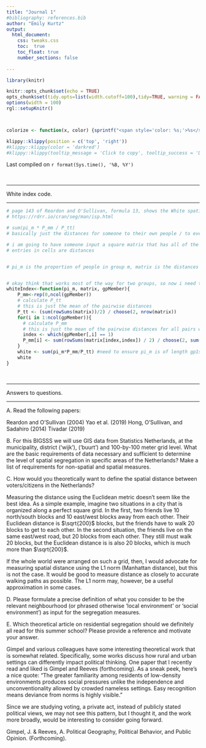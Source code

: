 ```yaml
---
title: "Journal 1"
#bibliography: references.bib
author: "Emily Kurtz"
output: 
  html_document:
    css: tweaks.css
    toc:  true
    toc_float: true
    number_sections: false
 
---
```




```r
library(knitr)

knitr::opts_chunk$set(echo = TRUE)
opts_chunk$set(tidy.opts=list(width.cutoff=100),tidy=TRUE, warning = FALSE, message = FALSE,comment = "#>", cache=TRUE, class.source=c("test"), class.output=c("test2"))
options(width = 100)
rgl::setupKnitr()



colorize <- function(x, color) {sprintf("<span style='color: %s;'>%s</span>", color, x) }

```

```r
klippy::klippy(position = c('top', 'right'))
#klippy::klippy(color = 'darkred')
#klippy::klippy(tooltip_message = 'Click to copy', tooltip_success = 'Done')
```

Last compiled on `r format(Sys.time(), '%B, %Y')`

<br>

----
  
White index code.
  

----




```r
# page 143 of Reardon and O'Sullivan, formula 13, shows the White spatial proximity index
# https://rdrr.io/cran/seg/man/isp.html

# sum(pi_m * P_mm / P_tt)
# basically just the distances for someone to their own people / to everyone else

# i am going to have someone input a square matrix that has all of the people of one group in the first chunk, second in second, etc. let's just start with two groups and a 10 by 10
# entries in cells are distances


# pi_m is the proportion of people in group m, matrix is the distances matrix for each individual to each other (symmetric matrix), and gpMember is an n by g matrix where n is the number of people and g is the number of groups


# okay think that works most of the way for two groups, so now i need to do for n groups
whiteIndex<-function(pi_m, matrix, gpMember){
    P_mm<-rep(0,ncol(gpMember))
    # calculate P_tt
    # this is just the mean of the pairwise distances
    P_tt <- (sum(rowSums(matrix))/2) / choose(2, nrow(matrix))
    for(i in 1:ncol(gpMember)){
      # calculate P_mm
      # this is just the mean of the pairwise distances for all pairs where both in gp i
      index <- which(gpMember[,i] == 1)
      P_mm[i] <- sum(rowSums(matrix[index,index]) / 2) / choose(2, sum(gpMember[,i]))
    }
    white <- sum(pi_m*P_mm/P_tt) #need to ensure pi_m is of length gp1size
    white
}
```

<br>

----
  
Answers to questions.
  

----



A. Read the following papers:

Reardon and O’Sullivan (2004)
Yao et al. (2019)
Hong, O’Sullivan, and Sadahiro (2014)
Tivadar (2019)

B. For this BIGSSS we will use GIS data from Statistics Netherlands, at the municipality, district (‘wijk’), (‘buurt’) and 100-by-100 meter grid level. What are the basic requirements of data necessary and sufficient to determine the level of spatial segregation in specific areas of the Netherlands? Make a list of requirements for non-spatial and spatial measures.

C. How would you theoretically want to define the spatial distance between voters/citizens in the Netherlands?

Measuring the distance using the Euclidean metric doesn't seem like the best idea. As a simple example, imagine two situations in a city that is organized along a perfect square grid. In the first, two friends live 10 north/south blocks and 10 east/west blocks away from each other. Their Euclidean distance is $\sqrt{200}$ blocks, but the friends have to walk 20 blocks to get to each other. In the second situation, the friends live on the same east/west road, but 20 blocks from each other. They still must walk 20 blocks, but the Euclidean distance is is also 20 blocks, which is much more than $\sqrt{200}$.

If the whole world were arranged on such a grid, then, I would advocate for measuring spatial distance using the L1 norm (Manhattan distance), but this is not the case. It would be good to measure distance as closely to accurate walking paths as possible. The L1 norm may, however, be a useful approximation in some cases.

D. Please formulate a precise definition of what you consider to be the relevant neighbourhood (or phrased otherwise ‘local environment’ or ‘social environment’) as input for the segregation measures.

E. Which theoretical article on residential segregation should we definitely all read for this summer school? Please provide a reference and motivate your answer.

Gimpel and various colleagues have some interesting theoretical work that is somewhat related. Specifically, some works discuss how rural and urban settings can differently impact political thinking. One paper that I recently read and liked is Gimpel and Reeves (forthcoming). As a sneak peek, here's a nice quote: “The greater familiarity among residents of low-density environments produces social pressures unlike the independence and unconventionality allowed by crowded nameless settings. Easy recognition means deviance from norms is highly visible.”

Since we are studying voting, a private act, instead of publicly stated political views, we may not see this pattern, but I thought it, and the work more broadly, would be interesting to consider going forward.

Gimpel, J. & Reeves, A. Political Geography, Political Behavior, and Public Opinion. (Forthcoming). 


